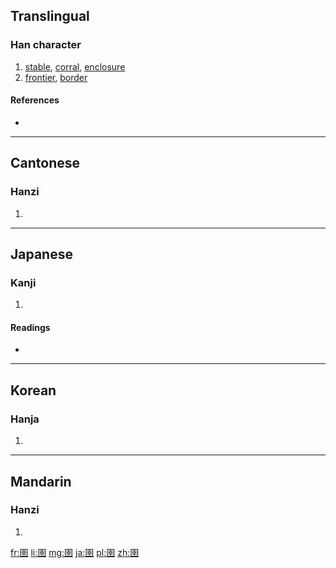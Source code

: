==Translingual==

===Han character===
{{Han char|rn=31|rad=囗|as=08|sn=11|four=6040<sub>1</sub>|canj=田土廿十 (WGTJ)|ids=⿴[[囗]][[幸]]}}

# [[stable]], [[corral]], [[enclosure]]
# [[frontier]], [[border]]

====References====
* {{Han ref|kx=0219.110|dkj=04793|dj=0447.040|hdz=10720.070|uh=5709|ud=22281|bh=B0EB|bd=45291}}

----

==Cantonese==

===Hanzi===
{{yue-hanzi|jyut=[[jyu5]]|y=yu5}}

# {{defn|lang=yue|sort=囗08}}

----

==Japanese==

===Kanji===
{{ja-kanji|grade=|rs=囗08}}

# {{defn|lang=ja|sort=囗08}}

====Readings====
* {{ja-readings|on=[[ぎょ]] (gyo), [[ご]] (go)|kun=[[ひとや]] (hitoya), [[うまかい]] (umakai)}}

----

==Korean==

===Hanja===
{{ko-hanja|hangeul=어|rv=eo|mr=ŏ}}

# {{defn|lang=ko|sort=囗08}}

----

==Mandarin==

===Hanzi===
{{cmn-hanzi|pin=[[yǔ]] ([[yu3]]), [[chuí]] ([[chui2]])|wg=yü<sup>3</sup>, ch'ui<sup>2</sup>}}

# {{defn|lang=cmn|sort=囗08}}

[[fr:圉]]
[[li:圉]]
[[mg:圉]]
[[ja:圉]]
[[pl:圉]]
[[zh:圉]]